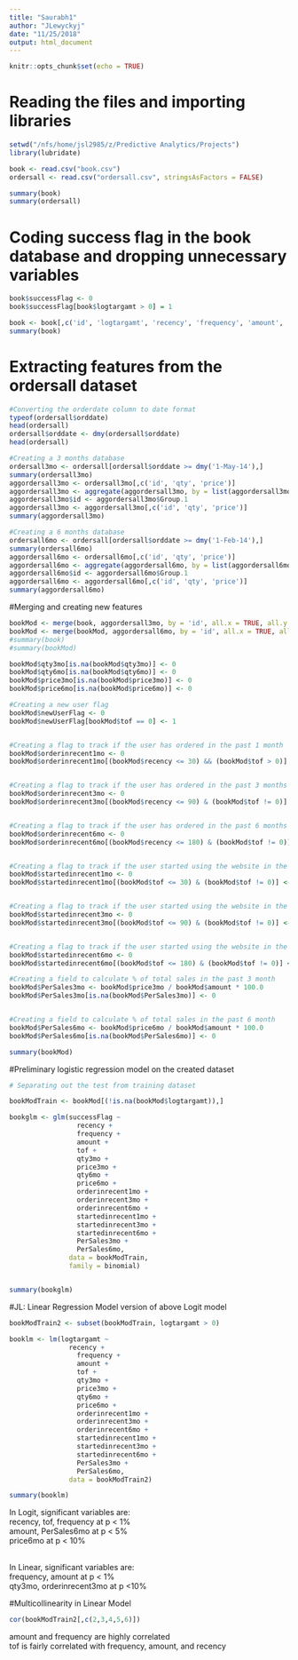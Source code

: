 ```yaml
---
title: "Saurabh1"
author: "JLewyckyj"
date: "11/25/2018"
output: html_document
---
```


```r
knitr::opts_chunk$set(echo = TRUE)
```

# Reading the files and importing libraries

```r
setwd("/nfs/home/jsl2985/z/Predictive Analytics/Projects")
library(lubridate)

book <- read.csv("book.csv")
ordersall <- read.csv("ordersall.csv", stringsAsFactors = FALSE)

summary(book)
summary(ordersall)
```

# Coding success flag in the book database and dropping unnecessary variables
```r
book$successFlag <- 0
book$successFlag[book$logtargamt > 0] = 1

book <- book[,c('id', 'logtargamt', 'recency', 'frequency', 'amount', 'tof', 'successFlag')]
summary(book)
```
# Extracting features from the ordersall dataset
```r
#Converting the orderdate column to date format
typeof(ordersall$orddate)
head(ordersall)
ordersall$orddate <- dmy(ordersall$orddate)
head(ordersall)

#Creating a 3 months database
ordersall3mo <- ordersall[ordersall$orddate >= dmy('1-May-14'),]
summary(ordersall3mo)
aggordersall3mo <- ordersall3mo[,c('id', 'qty', 'price')]
aggordersall3mo <- aggregate(aggordersall3mo, by = list(aggordersall3mo$id), FUN = sum)
aggordersall3mo$id <- aggordersall3mo$Group.1
aggordersall3mo <- aggordersall3mo[,c('id', 'qty', 'price')]
summary(aggordersall3mo)

#Creating a 6 months database
ordersall6mo <- ordersall[ordersall$orddate >= dmy('1-Feb-14'),]
summary(ordersall6mo)
aggordersall6mo <- ordersall6mo[,c('id', 'qty', 'price')]
aggordersall6mo <- aggregate(aggordersall6mo, by = list(aggordersall6mo$id), FUN = sum)
aggordersall6mo$id <- aggordersall6mo$Group.1
aggordersall6mo <- aggordersall6mo[,c('id', 'qty', 'price')]
summary(aggordersall6mo)
```

#Merging and creating new features

```r

bookMod <- merge(book, aggordersall3mo, by = 'id', all.x = TRUE, all.y = FALSE)
bookMod <- merge(bookMod, aggordersall6mo, by = 'id', all.x = TRUE, all.y = FALSE, suffixes = c('3mo','6mo'))
#summary(book)
#summary(bookMod)

bookMod$qty3mo[is.na(bookMod$qty3mo)] <- 0
bookMod$qty6mo[is.na(bookMod$qty6mo)] <- 0
bookMod$price3mo[is.na(bookMod$price3mo)] <- 0
bookMod$price6mo[is.na(bookMod$price6mo)] <- 0

#Creating a new user flag
bookMod$newUserFlag <- 0
bookMod$newUserFlag[bookMod$tof == 0] <- 1


#Creating a flag to track if the user has ordered in the past 1 month
bookMod$orderinrecent1mo <- 0
bookMod$orderinrecent1mo[(bookMod$recency <= 30) && (bookMod$tof > 0)] <- 1


#Creating a flag to track if the user has ordered in the past 3 months
bookMod$orderinrecent3mo <- 0
bookMod$orderinrecent3mo[(bookMod$recency <= 90) & (bookMod$tof != 0)] <- 1


#Creating a flag to track if the user has ordered in the past 6 months
bookMod$orderinrecent6mo <- 0
bookMod$orderinrecent6mo[(bookMod$recency <= 180) & (bookMod$tof != 0)] <- 1


#Creating a flag to track if the user started using the website in the past 30 days
bookMod$startedinrecent1mo <- 0
bookMod$startedinrecent1mo[(bookMod$tof <= 30) & (bookMod$tof != 0)] <- 1


#Creating a flag to track if the user started using the website in the past 90 days
bookMod$startedinrecent3mo <- 0
bookMod$startedinrecent3mo[(bookMod$tof <= 90) & (bookMod$tof != 0)] <- 1


#Creating a flag to track if the user started using the website in the past 180 days
bookMod$startedinrecent6mo <- 0
bookMod$startedinrecent6mo[(bookMod$tof <= 180) & (bookMod$tof != 0)] <- 1

#Creating a field to calculate % of total sales in the past 3 month
bookMod$PerSales3mo <- bookMod$price3mo / bookMod$amount * 100.0
bookMod$PerSales3mo[is.na(bookMod$PerSales3mo)] <- 0


#Creating a field to calculate % of total sales in the past 6 month
bookMod$PerSales6mo <- bookMod$price6mo / bookMod$amount * 100.0
bookMod$PerSales6mo[is.na(bookMod$PerSales6mo)] <- 0

summary(bookMod)

```

#Preliminary logistic regression model on the created dataset

```r
# Separating out the test from training dataset

bookModTrain <- bookMod[(!is.na(bookMod$logtargamt)),]

bookglm <- glm(successFlag ~ 
                 recency + 
                 frequency + 
                 amount +
                 tof +
                 qty3mo + 
                 price3mo + 
                 qty6mo +
                 price6mo +
                 orderinrecent1mo +
                 orderinrecent3mo +
                 orderinrecent6mo +
                 startedinrecent1mo +
                 startedinrecent3mo +
                 startedinrecent6mo +
                 PerSales3mo +
                 PerSales6mo,
               data = bookModTrain,
               family = binomial)


summary(bookglm)

```

#JL: Linear Regression Model version of above Logit model

```r
bookModTrain2 <- subset(bookModTrain, logtargamt > 0)

booklm <- lm(logtargamt ~ 
               recency + 
                 frequency + 
                 amount +
                 tof +
                 qty3mo + 
                 price3mo + 
                 qty6mo +
                 price6mo +
                 orderinrecent1mo +
                 orderinrecent3mo +
                 orderinrecent6mo +
                 startedinrecent1mo +
                 startedinrecent3mo +
                 startedinrecent6mo +
                 PerSales3mo +
                 PerSales6mo,
               data = bookModTrain2)

summary(booklm)
```

In Logit, significant variables are:<br>
recency, tof, frequency at p < 1%<br>
amount, PerSales6mo at p < 5% <br>
price6mo at p < 10%<br><br>

In Linear, significant variables are:<br>
frequency, amount at p < 1%<br>
qty3mo, orderinrecent3mo at p <10%

#Multicollinearity in Linear Model

```r
cor(bookModTrain2[,c(2,3,4,5,6)])
```

amount and frequency are highly correlated<br>
tof is fairly correlated with frequency, amount, and recency